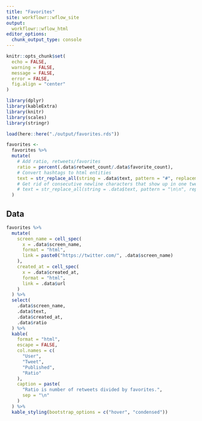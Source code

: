 ```yaml
---
title: "Favorites"
site: workflowr::wflow_site
output:
  workflowr::wflow_html
editor_options: 
  chunk_output_type: console
---
```


```r
knitr::opts_chunk$set(
  echo = FALSE, 
  warning = FALSE, 
  message = FALSE, 
  error = FALSE, 
  fig.align = "center"
)
```

```r
library(dplyr)
library(kableExtra)
library(knitr)
library(scales)
library(stringr)
```

```r
load(here::here("./output/favorites.rds"))

favorites <- 
  favorites %>% 
  mutate(
    # Add ratio, retweets/favorites
    ratio = percent(.data$retweet_count/.data$favorite_count), 
    # Convert hashtags to html entities
    text = str_replace_all(string = .data$text, pattern = "#", replacement = "&num;"), 
    # Get rid of consecutive newline characters that show up in one tweet
    # text = str_replace_all(string = .data$text, pattern = "\n\n", replacement = "\n")
  )
```

## Data

```r
favorites %>% 
  mutate(
    screen_name = cell_spec(
      x = .data$screen_name, 
      format = "html", 
      link = paste0("https://twitter.com/", .data$screen_name)
    ), 
    created_at = cell_spec(
      x = .data$created_at, 
      format = "html", 
      link = .data$url
    )
  ) %>% 
  select(
    .data$screen_name, 
    .data$text, 
    .data$created_at, 
    .data$ratio
  ) %>% 
  kable(
    format = "html", 
    escape = FALSE, 
    col.names = c(
      "User", 
      "Tweet", 
      "Published", 
      "Ratio"
    ), 
    caption = paste(
      "Ratio is number of retweets divided by favorites.", 
      sep = "\n"
    )
  ) %>% 
  kable_styling(bootstrap_options = c("hover", "condensed"))
```
